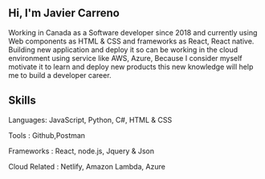## Hi, I'm Javier Carreno
Working in Canada as a Software developer since 2018 and currently using Web components as HTML & CSS and frameworks as React, React native. Building new application and deploy it so can be working in the cloud environment using service like AWS, Azure, Because I consider myself motivate it to learn and deploy new products this new knowledge will help me to build a developer career.


## Skills

 Languages: JavaScript, Python, C#, HTML & CSS

 
 Tools : Github,Postman


 Frameworks : React, node.js, Jquery & Json

 Cloud Related : Netlify, Amazon Lambda, Azure 